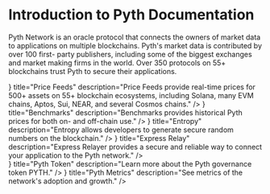 
<div className="text-white p-8">
  <div className="flex mb-8">
    <div className="w-full max-w-4xl mx-auto">
      <h1 className="text-5xl font-extrabold mb-8 whitespace-nowrap">
        Introduction to Pyth Documentation
      </h1>
      <p className="text-gray-300 mb-4">
        Pyth Network is an oracle protocol that connects the owners of market
        data to applications on multiple blockchains. Pyth's market data is
        contributed by over 100 first- party publishers, including some of the
        biggest exchanges and market making firms in the world. Over 350
        protocols on 55+ blockchains trust Pyth to secure their applications.
      </p>
    </div>
  </div>
  <div className="grid grid-cols-3 gap-4 mb-8">
    <ProductBox
      icon={<PriceFeedIcon className="w-8 h-8" />}
      title="Price Feeds"
      description="Price Feeds provide real-time prices for 500+ assets on 55+ blockchain ecosystems, including Solana, many EVM chains, Aptos, Sui, NEAR, and several Cosmos chains."
    />
    <ProductBox
      icon={<BenchmarkIcon className="w-8 h-8" />}
      title="Benchmarks"
      description="Benchmarks provides historical Pyth prices for both on- and off-chain use."
    />
    <ProductBox
      icon={<EntropyIcon className="w-8 h-8" />}
      title="Entropy"
      description="Entropy allows developers to generate secure random numbers on the blockchain."
    />
    <ProductBox
      icon={<ExpressRelayIcon className="w-8 h-8" />}
      title="Express Relay"
      description="Express Relayer provides a secure and reliable way to connect your application to the Pyth network."
    />
  </div>
  <div className="grid grid-cols-2 gap-4">
    <ProductBox
      icon={<div className="w-8 h-8 bg-purple-500 rounded-full" />}
      title="Pyth Token"
      description="Learn more about the Pyth governance token PYTH."
    />
    <ProductBox
      icon={<div className="w-8 h-8 bg-purple-500 rounded-full" />}
      title="Pyth Metrics"
      description="See metrics of the network's adoption and growth."
    />
  </div>
</div>

